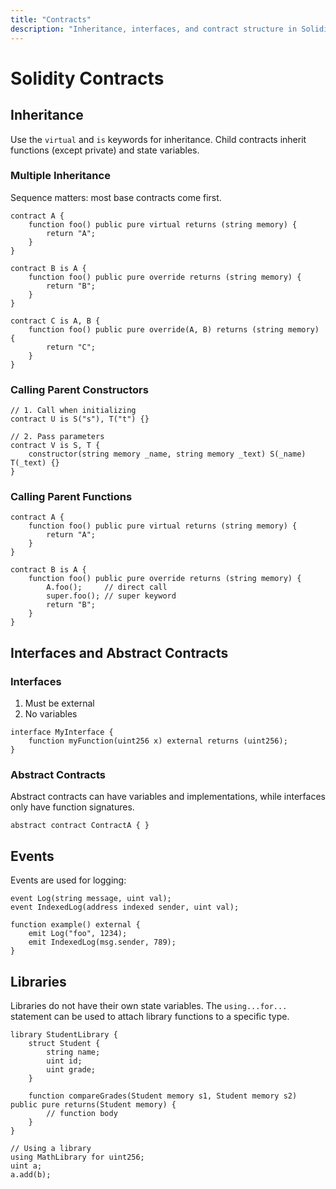 ```yaml
---
title: "Contracts"
description: "Inheritance, interfaces, and contract structure in Solidity"
---
```


# Solidity Contracts

## Inheritance

Use the `virtual` and `is` keywords for inheritance. Child contracts inherit functions (except private) and state variables.

### Multiple Inheritance

Sequence matters: most base contracts come first.

```solidity
contract A {
    function foo() public pure virtual returns (string memory) {
        return "A";
    }
}

contract B is A {
    function foo() public pure override returns (string memory) {
        return "B";
    }
}

contract C is A, B {
    function foo() public pure override(A, B) returns (string memory) {
        return "C";
    }
}
```

### Calling Parent Constructors

```solidity
// 1. Call when initializing
contract U is S("s"), T("t") {}

// 2. Pass parameters
contract V is S, T {
    constructor(string memory _name, string memory _text) S(_name) T(_text) {}
}
```

### Calling Parent Functions

```solidity
contract A {
    function foo() public pure virtual returns (string memory) {
        return "A";
    }
}

contract B is A {
    function foo() public pure override returns (string memory) {
        A.foo();     // direct call
        super.foo(); // super keyword
        return "B";
    }
}
```

## Interfaces and Abstract Contracts

### Interfaces

1. Must be external
2. No variables

```solidity
interface MyInterface {
    function myFunction(uint256 x) external returns (uint256);
}
```

### Abstract Contracts

Abstract contracts can have variables and implementations, while interfaces only have function signatures.

```solidity
abstract contract ContractA { }
```

## Events

Events are used for logging:

```solidity
event Log(string message, uint val);
event IndexedLog(address indexed sender, uint val);

function example() external {
    emit Log("foo", 1234);
    emit IndexedLog(msg.sender, 789);
}
```

## Libraries

Libraries do not have their own state variables. The `using...for...` statement can be used to attach library functions to a specific type.

```solidity
library StudentLibrary {
    struct Student {
        string name;
        uint id;
        uint grade;
    }

    function compareGrades(Student memory s1, Student memory s2) public pure returns(Student memory) {
        // function body
    }
}

// Using a library
using MathLibrary for uint256;
uint a;
a.add(b);
```